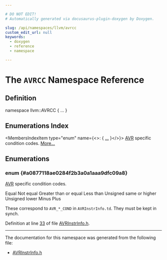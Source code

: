 ```yaml
---

# DO NOT EDIT!
# Automatically generated via docusaurus-plugin-doxygen by Doxygen.

slug: /api/namespaces/llvm/avrcc
custom_edit_url: null
keywords:
  - doxygen
  - reference
  - namespace

---
```





# The `AVRCC` Namespace Reference

<DoxygenPage pluginConfig={pluginConfig}>



## Definition

<CodeBlock>namespace llvm::AVRCC &#123; ... &#125;</CodeBlock>

## Enumerations Index

<MembersIndex>

<MembersIndexItem
  type="enum"
  name={<>:  &#123; <a href="#a0877118ae0284f2b3a0a1aaa9dfc09a8">...</a> &#125;</>}>
<a href="/docs/api/namespaces/llvm/avr">AVR</a> specific condition codes. <a href="#a0877118ae0284f2b3a0a1aaa9dfc09a8">More...</a>
</MembersIndexItem>

</MembersIndex>


<SectionDefinition>

## Enumerations

### enum  {#a0877118ae0284f2b3a0a1aaa9dfc09a8}

<MemberDefinition
  prototype="enum llvm::AVRCC::CondCodes ">
<a href="/docs/api/namespaces/llvm/avr">AVR</a> specific condition codes.

<EnumerationList title="Enumeration values">

<Link id="a0877118ae0284f2b3a0a1aaa9dfc09a8a82378ecd544f807958e179316710f67d" />
<EnumerationListItem name="COND_EQ">
Equal
</EnumerationListItem>

<Link id="a0877118ae0284f2b3a0a1aaa9dfc09a8a98c5b55c511843fb2e919056b0ce426e" />
<EnumerationListItem name="COND_NE">
Not equal
</EnumerationListItem>

<Link id="a0877118ae0284f2b3a0a1aaa9dfc09a8a23462b986eabe4f5a991abd8379d9259" />
<EnumerationListItem name="COND_GE">
Greater than or equal
</EnumerationListItem>

<Link id="a0877118ae0284f2b3a0a1aaa9dfc09a8a6e14138ebb733d70d7d660734511a0f4" />
<EnumerationListItem name="COND_LT">
Less than
</EnumerationListItem>

<Link id="a0877118ae0284f2b3a0a1aaa9dfc09a8a0e5095168253c8a01aab73383cb13fa1" />
<EnumerationListItem name="COND_SH">
Unsigned same or higher
</EnumerationListItem>

<Link id="a0877118ae0284f2b3a0a1aaa9dfc09a8a467c8ebe653d083a2450752b1fd3776f" />
<EnumerationListItem name="COND_LO">
Unsigned lower
</EnumerationListItem>

<Link id="a0877118ae0284f2b3a0a1aaa9dfc09a8a3bfc28d9db54afa54b399bbdaeed00b7" />
<EnumerationListItem name="COND_MI">
Minus
</EnumerationListItem>

<Link id="a0877118ae0284f2b3a0a1aaa9dfc09a8a7c2c6879944f5b35f086107eaf6a86a6" />
<EnumerationListItem name="COND_PL">
Plus
</EnumerationListItem>

<Link id="a0877118ae0284f2b3a0a1aaa9dfc09a8a1b51ff53f0706e2436cc19735fd5b048" />
<EnumerationListItem name="COND_INVALID">

</EnumerationListItem>

</EnumerationList>

These correspond to <code>AVR&#95;&#42;&#95;COND</code> in <code>AVRInstrInfo.td</code>. They must be kept in synch.

Definition at line <a href="/docs/api/files/lib/lib/target/lib/target/avr/avrinstrinfo-h/#l00033">33</a> of file <a href="/docs/api/files/lib/lib/target/lib/target/avr/avrinstrinfo-h">AVRInstrInfo.h</a>.
</MemberDefinition>

</SectionDefinition>

<hr/>

The documentation for this namespace was generated from the following file:

<ul>
<li><a href="/docs/api/files/lib/lib/target/lib/target/avr/avrinstrinfo-h">AVRInstrInfo.h</a></li>
</ul>

</DoxygenPage>
